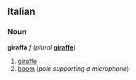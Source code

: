 ==Italian==
===Noun===
'''giraffa''' ''f'' (''plural'' '''[[giraffe]]''')

#[[giraffe]]
#[[boom]] (''pole supporting a microphone'')